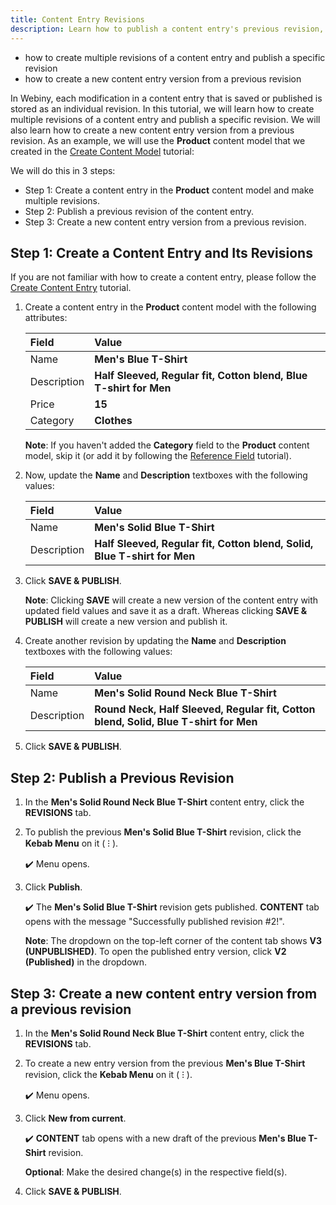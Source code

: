 ```yaml
---
title: Content Entry Revisions
description: Learn how to publish a content entry's previous revision, and create a new content entry version from a previous revision in Headless CMS.
---
```



<Alert type="success" title="WHAT YOU'LL LEARN">

- how to create multiple revisions of a content entry and publish a specific revision
- how to create a new content entry version from a previous revision

</Alert>

In Webiny, each modification in a content entry that is saved or published is stored as an individual revision.
In this tutorial, we will learn how to create multiple revisions of a content entry and publish a specific revision.
We will also learn how to create a new content entry version from a previous revision.
As an example, we will use the **Product** content model that we created in the [Create Content Model](../essentials/create-content-model) tutorial:

We will do this in 3 steps:
- Step 1: Create a content entry in the **Product** content model and make multiple revisions.
- Step 2: Publish a previous revision of the content entry.
- Step 3: Create a new content entry version from a previous revision.

## Step 1: Create a Content Entry and Its Revisions

If you are not familiar with how to create a content entry, please follow the [Create Content Entry](../essentials/create-content-entry) tutorial.

1. Create a content entry in the **Product** content model with the following attributes:

    | Field       | Value                                                              |
    | :-------    | :----------                                                        |
    | Name        | **Men's Blue T-Shirt**                                             |
    | Description | **Half Sleeved, Regular fit, Cotton blend, Blue T-shirt for Men**  |
    | Price       | **15**                                                             |
    | Category    | **Clothes**                                                        |

    **Note**: If you haven't added the **Category** field to the **Product** content model, skip it (or add it by following the [Reference Field](../essentials/reference-field) tutorial).

2. Now, update the **Name** and **Description** textboxes with the following values:

    | Field       | Value                                                                    |
    | :-------    | :----------                                                              |
    | Name        | **Men's Solid Blue T-Shirt**                                             |
    | Description | **Half Sleeved, Regular fit, Cotton blend, Solid, Blue T-shirt for Men** |

3. Click **SAVE & PUBLISH**.

    **Note**: Clicking **SAVE** will create a new version of the content entry with updated field values and save it as a draft.
    Whereas clicking **SAVE & PUBLISH** will create a new version and publish it.

4. Create another revision by updating the **Name** and **Description** textboxes with the following values:

    | Field       | Value                                                                                |
    | :-------    | :----------                                                                          |
    | Name        | **Men's Solid Round Neck Blue T-Shirt**                                              |
    | Description | **Round Neck, Half Sleeved, Regular fit, Cotton blend, Solid, Blue T-shirt for Men** |

5. Click **SAVE & PUBLISH**.


## Step 2: Publish a Previous Revision

1. In the **Men's Solid Round Neck Blue T-Shirt** content entry, click the **REVISIONS** tab.

2. To publish the previous **Men's Solid Blue T-Shirt** revision, click the **Kebab Menu** on it ( ⁝ ).

    ✔️ Menu opens.

3. Click **Publish**.

    ✔️ The **Men's Solid Blue T-Shirt** revision gets published. **CONTENT** tab opens with the message "Successfully published revision #2!".

    **Note**: The dropdown on the top-left corner of the content tab shows **V3 (UNPUBLISHED)**. To open the published entry version, click **V2 (Published)** in the dropdown.


## Step 3: Create a new content entry version from a previous revision

1. In the **Men's Solid Round Neck Blue T-Shirt** content entry, click the **REVISIONS** tab.

2. To create a new entry version from the previous **Men's Blue T-Shirt** revision, click the **Kebab Menu** on it ( ⁝ ).

    ✔️ Menu opens.

3. Click **New from current**.

    ✔️ **CONTENT** tab opens with a new draft of the previous **Men's Blue T-Shirt** revision.

    **Optional**: Make the desired change(s) in the respective field(s).

4. Click **SAVE & PUBLISH**.